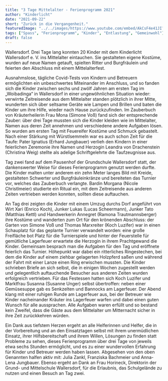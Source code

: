 ```yaml
---
title: "3 Tage Mittelalter - Ferienprogramm 2021"
author: "Kinderlicht"
date: "2021-09-22"
short: "Zurück in die Vergangenheit."
featuredImage: "../../images/https://www.youtube.com/embed/AkCsF4e41JI?si=CXlQIie74DtIL8jZ"
tags: ["Spass", "Ferienprogramm", "Kinder", "Entlastung", "Gemeinwohl"]
draft: false
---
```

Wallersdorf. Drei Tage lang konnten 20 Kinder mit dem Kinderlicht Wallersdorf e. V. ins Mittelalter eintauchen. Sie gestalteten eigene Kostüme, wurden auf neue Namen getauft, spielten Ritter und Burgfräulein und feierten den Abschluss mit einem Mittelalterfest.

Ausnahmslose, tägliche Covid-Tests von Kindern und Betreuern ermöglichten ein unbeschwertes Miteinander im Anschluss, und so fanden sich die Kinder zwischen sechs und zwölf Jahren am ersten Tag im „Woibadinga“ in Wallersdorf in einer ungewöhnlichen Situation wieder: verwirrte Zeitreisende aus dem Mittelalter standen plötzlich in ihrer Mitte, wunderten sich über seltsame Geräte wie Lampen und Brillen und baten die Kinder um ihre Hilfe, wieder nach Hause zurückzufinden. Im Zauberbuch von Kräuterheilerin Frau Mona (Simone Voß) fand sich der entsprechende Zauber: über drei Tage mussten sich die Kinder kleiden wie im Mittelalter, Namen aus deren Zeit annehmen und verschiedene andere Aufgaben lösen. So wurden am ersten Tag mit Feuereifer Kostüme und Schmuck gebastelt. Nach einer Stärkung mit Würstlsemmeln war es auch schon Zeit für die Taufe: Pater Ignatius (Erhard Jungbauer) verlieh den Kindern in einer feierlichen Zeremonie ihre Namen und Herzogin Leandra von Drachenstein (Christina Weig) stellte als adelige Schriftgelehrte die Taufzeugnisse aus.

Tag zwei fand auf dem Pausenhof der Grundschule Wallersdorf statt, der dankenswerter Weise für dieses Ferienprogramm genutzt werden durfte. Die Kinder malten unter anderem ein zehn Meter langes Bild mit Kreide, gestalteten Schwerter und Burgfräuleinkränze und bereiteten das Turnier vor, welches das Zauberbuch verlangte. Bardin Morgana (Nicole Christlmeier) studierte ein Ritual ein, mit dem Zeitreisende aus anderen Zeiten vertrieben werden konnten, sollten diese auftauchen.

An Tag drei zeigten die Kinder mit einem Umzug durchs Dorf angeführt von Wirt Xari (Enrico Koch), Junker Lukas (Lucas Scheermann), Junker Tato (Matthias Kettl) und Handwerkerin Annegret (Ramona Trautmannsberger) ihre Kostüme und wanderten zum Ort für den krönenden Abschluss: der Garten von Simone Voß und Thomas Marxreiter (Koch Luzifer) war in einen Schauplatz für das geplante Turnier verwandelt worden: eine große Freifläche bot Platz für die Turnierspiele und hinter der Feuerstelle für gemütliche Lagerfeuer erwartete die Herzogin in ihrem Prachtgewand die Kinder. Gemeinsam besprach man die Aufgaben für den Tag und eröffnete feierlich das Turnier. Höhepunkt war dabei ein ritterliches Ringestechen, bei dem die Kinder auf einem ziehbar gelagerten Holzpferd saßen und während der Fahrt mit einer Lanze einen Ring erwischen mussten. Die Kinder schrieben Briefe an sich selbst, die in einigen Wochen zugestellt werden und gelegentlich auftauchende Besucher aus anderen Zeiten wurden erfolgreich vertrieben. Für das Festessen hatten sich Koch Luzifer und Marktfrau Susanna (Susanne Unger) selbst übertroffen: neben einer Gemüsesuppe gab es Senkzelten und Bannocks am Lagerfeuer. Der Abend klang mit einer ruhigen Runde am Lagerfeuer aus, bei der Betreuer wie Kinder nacheinander Kräuter ins Lagerfeuer warfen und dabei einen guten Wunsch für alle aussprachen. Alle Aufgaben waren erfüllt und so bestand kein Zweifel, dass die Gäste aus dem Mittelalter um Mitternacht sicher in ihre Zeit zurückkehren würden.

Ein Dank aus tiefstem Herzen ergeht an alle Helferinnen und Helfer, die in der Vorbereitung und an den Einsatztagen selbst mit ihrem unermüdlichen Einsatz, ihrer Hilfsbereitschaft und ihrem Willen, Lösungen zu finden statt Probleme zu sehen, dieses Ferienprogramm über drei Tage von jeweils etwa sechs Stunden ermöglicht, und es zu einer wundervollen Erfahrung für Kinder und Betreuer werden haben lassen. Abgesehen von den oben Genannten halfen aktiv mit: Julia Zankl, Franziska Bachmeier und Anna-Lena Jungbauer. Ebenso ergeht an Dank an Frau Horineck, Direktorin der Grund- und Mittelschule Wallersdorf, für die Erlaubnis, das Schulgelände zu nutzen und einen Besuch an Tag zwei.
